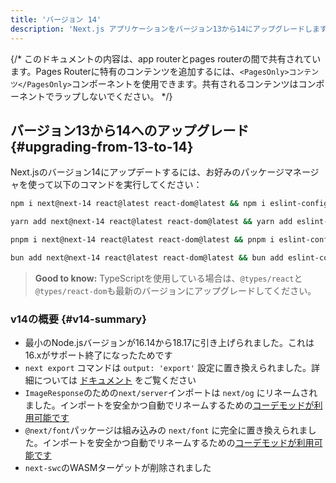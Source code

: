 ```yaml
---
title: 'バージョン 14'
description: 'Next.js アプリケーションをバージョン13から14にアップグレードします。'
---
```


{/* このドキュメントの内容は、app routerとpages routerの間で共有されています。Pages Routerに特有のコンテンツを追加するには、`<PagesOnly>コンテンツ</PagesOnly>`コンポーネントを使用できます。共有されるコンテンツはコンポーネントでラップしないでください。 */}

## バージョン13から14へのアップグレード {#upgrading-from-13-to-14}

Next.jsのバージョン14にアップデートするには、お好みのパッケージマネージャを使って以下のコマンドを実行してください：

```bash title="Terminal"
npm i next@next-14 react@latest react-dom@latest && npm i eslint-config-next@next-14 -D
```

```bash title="Terminal"
yarn add next@next-14 react@latest react-dom@latest && yarn add eslint-config-next@next-14 -D
```

```bash title="Terminal"
pnpm i next@next-14 react@latest react-dom@latest && pnpm i eslint-config-next@next-14 -D
```

```bash title="Terminal"
bun add next@next-14 react@latest react-dom@latest && bun add eslint-config-next@next-14 -D
```

> **Good to know:** TypeScriptを使用している場合は、`@types/react`と`@types/react-dom`も最新のバージョンにアップグレードしてください。

### v14の概要 {#v14-summary}

- 最小のNode.jsバージョンが16.14から18.17に引き上げられました。これは16.xがサポート終了になったためです
- `next export` コマンドは `output: 'export'` 設定に置き換えられました。詳細については [ドキュメント](https://nextjs.org/docs/app/building-your-application/deploying/static-exports) をご覧ください
- `ImageResponse`のための`next/server`インポートは `next/og` にリネームされました。インポートを安全かつ自動でリネームするための[コーデモッドが利用可能です](/docs/app/building-your-application/upgrading/codemods#next-og-import)
- `@next/font`パッケージは組み込みの `next/font` に完全に置き換えられました。インポートを安全かつ自動でリネームするための[コーデモッドが利用可能です](/docs/app/building-your-application/upgrading/codemods#built-in-next-font)
- `next-swc`のWASMターゲットが削除されました
